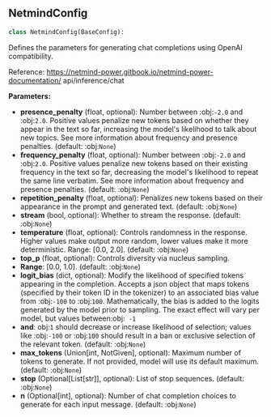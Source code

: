 <a id="camel.configs.netmind_config"></a>

<a id="camel.configs.netmind_config.NetmindConfig"></a>

## NetmindConfig

```python
class NetmindConfig(BaseConfig):
```

Defines the parameters for generating chat completions using OpenAI
compatibility.

Reference: https://netmind-power.gitbook.io/netmind-power-documentation/
api/inference/chat

**Parameters:**

- **presence_penalty** (float, optional): Number between :obj:`-2.0` and :obj:`2.0`. Positive values penalize new tokens based on whether they appear in the text so far, increasing the model's likelihood to talk about new topics. See more information about frequency and presence penalties. (default: :obj:`None`)
- **frequency_penalty** (float, optional): Number between :obj:`-2.0` and :obj:`2.0`. Positive values penalize new tokens based on their existing frequency in the text so far, decreasing the model's likelihood to repeat the same line verbatim. See more information about frequency and presence penalties. (default: :obj:`None`)
- **repetition_penalty** (float, optional): Penalizes new tokens based on their appearance in the prompt and generated text. (default: :obj:`None`)
- **stream** (bool, optional): Whether to stream the response. (default: :obj:`None`)
- **temperature** (float, optional): Controls randomness in the response. Higher values make output more random, lower values make it more deterministic. Range: [0.0, 2.0]. (default: :obj:`None`)
- **top_p** (float, optional): Controls diversity via nucleus sampling.
- **Range**: [0.0, 1.0]. (default: :obj:`None`)
- **logit_bias** (dict, optional): Modify the likelihood of specified tokens appearing in the completion. Accepts a json object that maps tokens (specified by their token ID in the tokenizer) to an associated bias value from :obj:`-100` to :obj:`100`. Mathematically, the bias is added to the logits generated by the model prior to sampling. The exact effect will vary per model, but values between:obj:` -1`
- **and**: obj:`1` should decrease or increase likelihood of selection; values like :obj:`-100` or :obj:`100` should result in a ban or exclusive selection of the relevant token. (default: :obj:`None`)
- **max_tokens** (Union[int, NotGiven], optional): Maximum number of tokens to generate. If not provided, model will use its default maximum. (default: :obj:`None`)
- **stop** (Optional[List[str]], optional): List of stop sequences. (default: :obj:`None`)
- **n** (Optional[int], optional): Number of chat completion choices to generate for each input message. (default: :obj:`None`)
